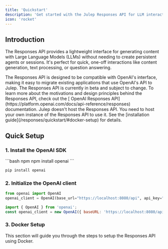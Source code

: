 ```yaml
---
title: 'Quickstart'
description: 'Get started with the Julep Responses API for LLM interactions'
icon: 'rocket'
---
```


## Introduction

The Responses API provides a lightweight interface for generating content with Large Language Models (LLMs) without needing to create persistent agents or sessions. It's perfect for quick, one-off interactions like content generation, text processing, or question answering.

<Tip>
The Responses API is designed to be compatible with OpenAI's interface, making it easy to migrate existing applications that use OpenAI's API to Julep.
</Tip>
<Note>
The Responses API is currently in beta and subject to change. To learn more about the motivations and design principles behind the Responses API, check out the [ OpenAI Responses API](https://platform.openai.com/docs/api-reference/responses) documentation.
</Note>
<Warning>
Julep doesn't host the Responses API. You need to host your own instance of the Responses API to use it. See the [installation guide](/responses/quickstart/#docker-setup) for details.
</Warning>

## Quick Setup

### 1. Install the OpenAI SDK

<CodeGroup>
```bash npm
npm install openai
```

```bash pip
pip install openai
```
</CodeGroup>

### 2. Initialize the OpenAI client

<CodeGroup>

```python Python
from openai import OpenAI
openai_client = OpenAI(base_url="https://localhost:8080/api", api_key="YOUR_JULEP_API_KEY")
```

```javascript Node.js
import { OpenAI } from 'openai';
const openai_client = new OpenAI({ baseURL: 'https://localhost:8080/api', apiKey: 'YOUR_JULEP_API_KEY' });
```

</CodeGroup>

### 3. Docker Setup

This section will guide you through the steps to setup the Responses API using Docker.



